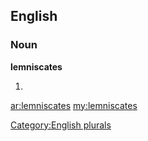 ==English==

===Noun===
'''lemniscates'''

# {{plural of|[[lemniscate]]}}

[[Category:English plurals]]

[[ar:lemniscates]]
[[my:lemniscates]]